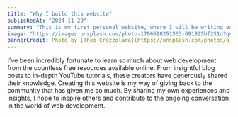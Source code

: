 ```yaml
---
title: "Why I build this website"
publishedAt: "2024-11-29"
summary: "This is my first personal website, where I will be writing extensively about web development."
image: "https://images.unsplash.com/photo-1706698351563-691825bf251d?q=80&w=2948&auto=format&fit=crop&ixlib=rb-4.0.3&ixid=M3wxMjA3fDB8MHxwaG90by1wYWdlfHx8fGVufDB8fHx8fA%3D%3D"
bannerCredit: Photo by [Theo Crazzolara](https://unsplash.com/photos/a-crab-crawling-on-a-shell-in-the-sand-1V6eJfNO6pQ)
---
```


I've been incredibly fortunate to learn so much about web development from the countless free resources available online. From insightful blog posts to in-depth YouTube tutorials, these creators have generously shared their knowledge. Creating this website is my way of giving back to the community that has given me so much. By sharing my own experiences and insights, I hope to inspire others and contribute to the ongoing conversation in the world of web development.
